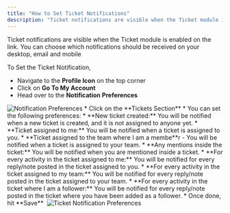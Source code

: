 ```yaml
---
title: "How to Set Ticket Notifications"
description: "Ticket notifications are visible when the Ticket module is enabled on the link. You can choose which notifications should be received on your desktop,..."
---
```


Ticket notifications are visible when the Ticket module is enabled on the link. You can choose which notifications should be received on your desktop, email and mobile

To Set the Ticket Notification,

*   Navigate to the **Profile Icon** on the top corner
*   Click on **Go To My Account**
*   Head over to the **Notification Preferences** 

<img src="https://support.salesmate.io/hc/article_attachments/31999671150489" alt="Notification Preferences" />
*   Click on the **Tickets Section**
*   You can set the following preferences:
    *   **New ticket created:** You will be notified when a new ticket is created, and it is not assigned to anyone yet.
    *   **Ticket assigned to me:** You will be notified when a ticket is assigned to you.
    *   **Ticket assigned to the team where I am a membe**r - You will be notified when a ticket is assigned to your team.
    *   **Any mentions inside the ticket:** You will be notified when you are mentioned inside a ticket.
    *   **For every activity in the ticket assigned to me:** You will be notified for every reply/note posted in the ticket assigned to you.
    *   **For every activity in the ticket assigned to my team:** You will be notified for every reply/note posted in the ticket assigned to your team.
    *   **For every activity in the ticket where I am a follower:** You will be notified for every reply/note posted in the ticket where you have been added as a follower.
*   Once done, hit **Save** 

<img src="https://support.salesmate.io/hc/article_attachments/31999647591705" alt="Ticket Notification Preferences" />